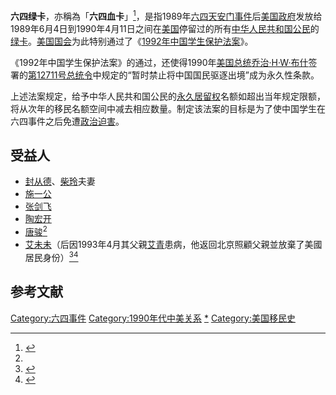 {{Refimprove|time=2019-12-24T00:13:30+00:00}}
'''六四绿卡'''，亦稱為「'''六四血卡'''」<ref name="bjedu">{{Cite news |url=http://www.bjedu.com/news/xysh/2010/716/1071620638D27B93KAEC58656A5H6C.html |title=什么是血卡？揭秘唐骏64血卡事件的真实内幕 |date=2010-07-16 |publisher=北京教育网 |accessdate=2010-08-04 |language=zh-cn |archiveurl=https://web.archive.org/web/20101016003229/http://www.bjedu.com/news/xysh/2010/716/1071620638D27B93KAEC58656A5H6C.html |archivedate=2010-10-16 |dead-url=yes }}{{不可靠来源}}</ref>，是指1989年[[六四天安门事件|六四天安门事件]]后[[美国政府|美国政府]]发放给1989年6月4日到1990年4月11日之间在[[美国|美国]]停留过的所有[[中华人民共和国公民|中华人民共和国公民]]的[[绿卡|绿卡]]。[[美国国会|美国国会]]为此特别通过了《[[1992年中国学生保护法案|1992年中国学生保护法案]]》。

《1992年中国学生保护法案》的通过，还使得1990年[[美国总统|美国总统]][[乔治·H·W·布什|乔治·H·W·布什]]签署的[[第12711号行政命令|第12711号总统令]]中规定的“暂时禁止将中国国民驱逐出境”成为永久性条款。

上述法案规定，给予中华人民共和国公民的[[永久居留权|永久居留权]]名额如超出当年规定限额，将从次年的移民名额空间中减去相应数量。制定该法案的目标是为了使中国学生在六四事件之后免遭[[政治迫害|政治迫害]]。

== 受益人 ==
* [[封从德|封从德]]、[[柴玲|柴玲]]夫妻
* [[施一公|施一公]]
* [[张剑飞|张剑飞]]
* [[陶宏开|陶宏开]]
* [[唐骏|唐骏]]<ref name = "bjedu"></ref>
* [[艾未未|艾未未]]（后因1993年4月其父親[[艾青|艾青]]患病，他返回北京照顧父親並放棄了美國居民身份）<ref>{{cite web| url=http://chinadigitaltimes.net/chinese/2011/04/艾未未：我还是不合作/| title=艾未未：我還是不合作| date=2009-12-19| language=zh-hans| publisher=赵子龙、康学儒、杜曦云| accessdate=2020-09-30| archive-date=2017-06-17| archive-url=https://web.archive.org/web/20170617201207/http://chinadigitaltimes.net/chinese/2011/04/%E8%89%BE%E6%9C%AA%E6%9C%AA%EF%BC%9A%E6%88%91%E8%BF%98%E6%98%AF%E4%B8%8D%E5%90%88%E4%BD%9C/| dead-url=no}}</ref><ref>{{Cite web |title=艾未未：“荒誕”學者 |url=http://www.artzinechina.com/display_vol_aid180_cn.html |archiveurl=https://web.archive.org/web/20100204181917/http://www.artzinechina.com/display_vol_aid180_cn.html |archivedate=2010-02-04 |access-date=2012-02-24 |dead-url=yes }}</ref>

== 参考文献 ==
{{Reflist|2}}

{{六四事件}}
{{中华人民共和国小作品}}
[[Category:六四事件|Category:六四事件]]
[[Category:1990年代中美关系|Category:1990年代中美关系]]
[[Category:移民美国的中华人民共和国人|*]]
[[Category:美国移民史|Category:美国移民史]]